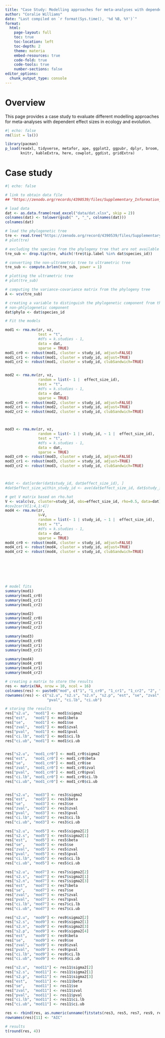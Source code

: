 ```yaml
---
title: "Case Study: Modelling approaches for meta-analyses with dependent effect sizes in ecology and evolution"
author: "Coralie Williams"
date: "Last compiled on `r format(Sys.time(), '%d %B, %Y')`"
format:
  html:
    page-layout: full
    toc: true
    toc-location: left
    toc-depth: 2
    theme: materia
    embed-resources: true
    code-fold: true
    code-tools: true
    number-sections: false
editor_options: 
  chunk_output_type: console
---
```


# Overview

This page provides a case study to evaluate different modelling approaches for meta-analyses with dependent effect sizes in ecology and evolution. 


```r
#| echo: false
rm(list = ls())

library(pacman)
p_load(readxl, tidyverse, metafor, ape, ggplot2, ggpubr, dplyr, broom,
       knitr, kableExtra, here, cowplot, ggdist, gridExtra)
```


# Case study

```r
#| echo: false

# link to obtain data file
## "https://zenodo.org/records/4390539/files/Supplementary_Information_S7_-_Dataset.xlsx?download=1"

# load data
dat <- as.data.frame(read_excel("data/dat.xlsx", skip = 2))
colnames(dat) <- tolower(gsub(" ", "_", colnames(dat)))
colnames(dat)

# load the phylogenetic tree
tre <- read.tree("https://zenodo.org/record/4390539/files/Supplementary%20Information%20S8%20-%20Phylogenetic%20tree.tre?download=1")
# plot(tre)

# excluding the species from the phylogeny tree that are not available in the data
tre_sub <- drop.tip(tre, which(!tre$tip.label %in% dat$species_id))

# converting the non-ultrametric tree to ultrametric tree 
tre_sub <- compute.brlen(tre_sub, power = 1)

# plotting the ultrametric tree
# plot(tre_sub)

# computing the variance-covariance matrix from the phylogeny tree
A <- vcv(tre_sub)

# creating a variable to distinguish the phylogenetic component from the 
# non-phlylogenetic component
dat$phylo <- dat$species_id

```


```r
# Fit the models

mod1 <- rma.mv(zr, vz, 
               test = "t",
               #dfs = k.studies - 1,
               data = dat, 
               sparse = TRUE)
mod1_cr0 <- robust(mod1, cluster = study_id, adjust=FALSE)
mod1_cr1 <- robust(mod1, cluster = study_id, adjust=TRUE)
mod1_cr2 <- robust(mod1, cluster = study_id, clubSandwich=TRUE)


mod2 <- rma.mv(zr, vz, 
               random = list(~ 1 |  effect_size_id),
               test = "t",
               #dfs = k.studies - 1,
               data = dat, 
               sparse = TRUE)
mod2_cr0 <- robust(mod2, cluster = study_id, adjust=FALSE)
mod2_cr1 <- robust(mod2, cluster = study_id, adjust=TRUE)
mod2_cr2 <- robust(mod2, cluster = study_id, clubSandwich=TRUE)



mod3 <- rma.mv(zr, vz, 
               random = list(~ 1 | study_id, ~ 1 |  effect_size_id),
               test = "t",
               #dfs = k.studies - 1,
               data = dat, 
               sparse = TRUE)
mod3_cr0 <- robust(mod3, cluster = study_id, adjust=FALSE)
mod3_cr1 <- robust(mod3, cluster = study_id, adjust=TRUE)
mod3_cr2 <- robust(mod3, cluster = study_id, clubSandwich=TRUE)



#dat <- dat[order(dat$study_id, dat$effect_size_id), ] 
#dat$effect_size_within_study_id <- ave(dat$effect_size_id, dat$study_id, FUN = seq_along)

# get V matrix based on rho.hat 
V <- vcalc(vz, cluster=study_id, obs=effect_size_id, rho=0.5, data=dat)
#cov2cor(V[1:4,1:4])
mod4 <- rma.mv(zr, 
               V=V, 
               random = list(~ 1 | study_id, ~ 1 |  effect_size_id),
               test = "t",
               #dfs = k.studies - 1,
               data = dat, 
               sparse = TRUE)
mod4_cr0 <- robust(mod4, cluster = study_id, adjust=FALSE)
mod4_cr1 <- robust(mod4, cluster = study_id, adjust=TRUE)
mod4_cr2 <- robust(mod4, cluster = study_id, clubSandwich=TRUE)







# model fits
summary(mod1)
summary(mod1_cr0)
summary(mod1_cr1)
summary(mod1_cr2)

summary(mod2)
summary(mod2_cr0)
summary(mod2_cr1)
summary(mod2_cr2)

summary(mod3)
summary(mod3_cr0)
summary(mod3_cr1)
summary(mod3_cr2)

summary(mod4)
summary(mod4_cr0)
summary(mod4_cr1)
summary(mod4_cr2)

```






```r

# creating a matrix to store the results
res <- matrix(NA, nrow = 10, ncol = 16)
colnames(res) <- paste0("mod", c("1", "1_cr0", "1_cr1", "1_cr2", "2", "2_cr0", "2_cr1", "2_cr2", "3", "3_cr0", "3_cr1", "3_cr2", "4", "4_cr0", "4_cr1", "4_cr2"))
rownames(res) <- c("s2.u", "s2.s", "s2.n", "s2.p", "est", "se", "zval",
                   "pval", "ci.lb", "ci.ub")

# storing the results
res["s2.u",  "mod1"] <- mod1$sigma2
res["est",   "mod1"] <- mod1$beta
res["se",    "mod1"] <- mod1$se
res["zval",  "mod1"] <- mod1$zval
res["pval",  "mod1"] <- mod1$pval
res["ci.lb", "mod1"] <- mod1$ci.lb
res["ci.ub", "mod1"] <- mod1$ci.ub


res["s2.u",  "mod1_cr0"] <- mod1_cr0$sigma2
res["est",   "mod1_cr0"] <- mod1_cr0$beta
res["se",    "mod1_cr0"] <- mod1_cr0$se
res["zval",  "mod1_cr0"] <- mod1_cr0$zval
res["pval",  "mod1_cr0"] <- mod1_cr0$pval
res["ci.lb", "mod1_cr0"] <- mod1_cr0$ci.lb
res["ci.ub", "mod1_cr0"] <- mod1_cr0$ci.ub


res["s2.u",  "mod3"] <- res3$sigma2
res["est",   "mod3"] <- res3$beta
res["se",    "mod3"] <- res3$se
res["zval",  "mod3"] <- res3$zval
res["pval",  "mod3"] <- res3$pval
res["ci.lb", "mod3"] <- res3$ci.lb
res["ci.ub", "mod3"] <- res3$ci.ub

res["s2.u",  "mod5"] <- res5$sigma2[2]
res["s2.s",  "mod5"] <- res5$sigma2[1]
res["est",   "mod5"] <- res5$beta
res["se",    "mod5"] <- res5$se
res["zval",  "mod5"] <- res5$zval
res["pval",  "mod5"] <- res5$pval
res["ci.lb", "mod5"] <- res5$ci.lb
res["ci.ub", "mod5"] <- res5$ci.ub

res["s2.u",  "mod7"] <- res7$sigma2[2]
res["s2.s",  "mod7"] <- res7$sigma2[1]
res["s2.n",  "mod7"] <- res7$sigma2[3]
res["est",   "mod7"] <- res7$beta
res["se",    "mod7"] <- res7$se
res["zval",  "mod7"] <- res7$zval
res["pval",  "mod7"] <- res7$pval
res["ci.lb", "mod7"] <- res7$ci.lb
res["ci.ub", "mod7"] <- res7$ci.ub

res["s2.u",  "mod9"] <- res9$sigma2[2]
res["s2.s",  "mod9"] <- res9$sigma2[1]
res["s2.n",  "mod9"] <- res9$sigma2[3]
res["s2.p",  "mod9"] <- res9$sigma2[4]
res["est",   "mod9"] <- res9$beta
res["se",    "mod9"] <- res9$se
res["zval",  "mod9"] <- res9$zval
res["pval",  "mod9"] <- res9$pval
res["ci.lb", "mod9"] <- res9$ci.lb
res["ci.ub", "mod9"] <- res9$ci.ub

res["s2.u",  "mod11"] <- res11$sigma2[2]
res["s2.s",  "mod11"] <- res11$sigma2[1]
res["s2.p",  "mod11"] <- res11$sigma2[3]
res["est",   "mod11"] <- res11$beta
res["se",    "mod11"] <- res11$se
res["zval",  "mod11"] <- res11$zval
res["pval",  "mod11"] <- res11$pval
res["ci.lb", "mod11"] <- res11$ci.lb
res["ci.ub", "mod11"] <- res11$ci.ub

res <- rbind(res, as.numeric(unname(fitstats(res3, res5, res7, res9, res11)[3, ])))
rownames(res)[11] <- "AIC"

# results
t(round(res, 4))
```


